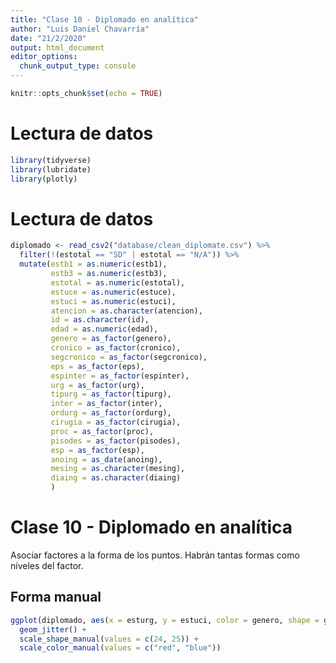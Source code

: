 ```yaml
---
title: "Clase 10 - Diplomado en analítica"
author: "Luis Daniel Chavarría"
date: "21/2/2020"
output: html_document
editor_options: 
  chunk_output_type: console
---
```


```r
knitr::opts_chunk$set(echo = TRUE)
```

# Lectura de datos


```r
library(tidyverse)
library(lubridate)
library(plotly)
```

# Lectura de datos

```r
diplomado <- read_csv2("database/clean_diplomate.csv") %>% 
  filter(!(estotal == "SD" | estotal == "N/A")) %>% 
  mutate(estb1 = as.numeric(estb1),
         estb3 = as.numeric(estb3),
         estotal = as.numeric(estotal),
         estuce = as.numeric(estuce),
         estuci = as.numeric(estuci),
         atencion = as.character(atencion),
         id = as.character(id),
         edad = as.numeric(edad),
         genero = as_factor(genero),
         cronico = as_factor(cronico),
         segcronico = as_factor(segcronico),
         eps = as_factor(eps),
         espinter = as_factor(espinter),
         urg = as_factor(urg),
         tipurg = as_factor(tipurg),
         inter = as_factor(inter),
         ordurg = as_factor(ordurg),
         cirugia = as_factor(cirugia),
         proc = as_factor(proc),
         pisodes = as_factor(pisodes),
         esp = as_factor(esp),
         anoing = as_date(anoing),
         mesing = as.character(mesing),
         diaing = as.character(diaing)
         )
```


# Clase 10 - Diplomado en analítica

Asociar factores a la forma de los puntos. Habrán tantas formas como niveles del factor.

## Forma manual

```r
ggplot(diplomado, aes(x = esturg, y = estuci, color = genero, shape = genero)) +
  geom_jitter() +
  scale_shape_manual(values = c(24, 25)) +
  scale_color_manual(values = c("red", "blue"))
```

